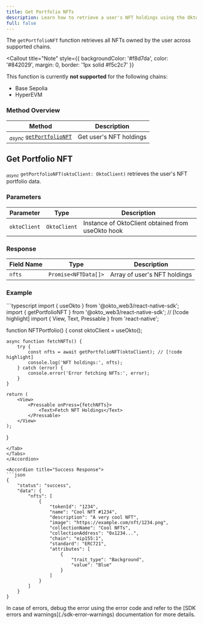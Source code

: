 ```yaml
---
title: Get Portfolio NFTs
description: Learn how to retrieve a user's NFT holdings using the Okto SDK.
full: false
---
```



The `getPortfolioNFT` function retrieves all NFTs owned by the user across supported chains.

<Callout 
  title="Note" 
  style={{ backgroundColor: '#f8d7da', color: '#842029', margin: 0, border: '1px solid #f5c2c7' }}
>
  This function is currently **not supported** for the following chains:
  - Base Sepolia
  - HyperEVM
</Callout>

### Method Overview

| Method | Description |
|---------|-------------|
| <sub><i>async</i></sub> [`getPortfolioNFT`](#get-portfolio-nft) | Get user's NFT holdings |

<div className="method-box">

## Get Portfolio NFT

<sub><i>async</i></sub> `getPortfolioNFT(oktoClient: OktoClient)` retrieves the user's NFT portfolio data.

### Parameters

| Parameter | Type | Description |
|-----------|------|-------------|
| `oktoClient` | `OktoClient` | Instance of OktoClient obtained from useOkto hook |

### Response

<Callout title="Success Response">

| Field Name | Type | Description |
|------------|------|-------------|
| `nfts` | `Promise<NFTData[]>` | Array of user's NFT holdings |

</Callout>

### Example

<Accordions>
<Accordion title="Usage">
<Tabs items={['TypeScript']}>
<Tab value="TypeScript">
```typescript
import { useOkto } from '@okto_web3/react-native-sdk';
import { getPortfolioNFT } from '@okto_web3/react-native-sdk'; // [!code highlight]
import { View, Text, Pressable } from 'react-native';

function NFTPortfolio() {
    const oktoClient = useOkto();

    async function fetchNFTs() {
        try {
            const nfts = await getPortfolioNFT(oktoClient); // [!code highlight]
            console.log('NFT holdings:', nfts);
        } catch (error) {
            console.error('Error fetching NFTs:', error);
        }
    }

    return (
        <View>
            <Pressable onPress={fetchNFTs}>
                <Text>Fetch NFT Holdings</Text>
            </Pressable>
        </View>
    );
}
```
</Tab>
</Tabs>
</Accordion>

<Accordion title="Success Response">
```json
{
    "status": "success",
    "data": {
        "nfts": [
            {
                "tokenId": "1234",
                "name": "Cool NFT #1234",
                "description": "A very cool NFT",
                "image": "https://example.com/nft/1234.png",
                "collectionName": "Cool NFTs",
                "collectionAddress": "0x1234...",
                "chain": "eip155:1",
                "standard": "ERC721",
                "attributes": [
                    {
                        "trait_type": "Background",
                        "value": "Blue"
                    }
                ]
            }
        ]
    }
}
```
</Accordion>
</Accordions>

</div>

<Callout title="Note">
In case of errors, debug the error using the error code and refer to the [SDK errors and warnings](./sdk-error-warnings) documentation for more details.
</Callout>
